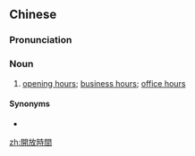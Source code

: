 {{also|开放时间}}
==Chinese==
{{zh-forms|s=开放时间|type=22}}

===Pronunciation===
{{zh-pron
|m=kāifàng shíjiān
|c=hoi1 fong3 si4 gaan3,hoi1 fong3 si4 gaan1
|cat=n
}}

===Noun===
{{zh-noun}}

# [[opening hours]]; [[business hours]]; [[office hours]]

====Synonyms====
* {{zh-l|營業時間}}

[[zh:開放時間]]